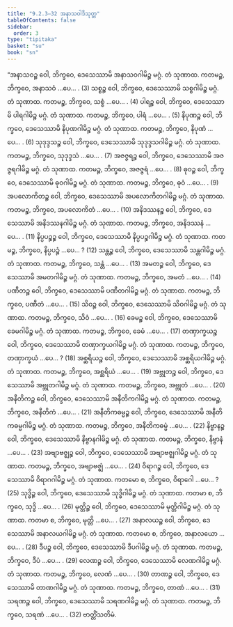 ```yaml
---
title: "9.2.3–32 အနာသဝါဒိသုတ္တ"
tableOfContents: false
sidebar:
  order: 3
type: "tipitaka"
basket: "su"
book: "sn"
---
```



<DynamicBreadcrumb />

<Division number="379–408" book="sn" e="ch" v="18" p="335">

<Paragraph number="1710" book="sn">
“အနာသဝဉ္စ ဝေါ, ဘိက္ခဝေ, ဒေသေဿာမိ အနာသဝဂါမိဉ္စ မဂ္ဂံ. တံ သုဏာထ. ကတမဉ္စ, ဘိက္ခဝေ, အနာသဝံ …ပေ… . (3)
</Paragraph>

<Paragraph number="1711" book="sn">
သစ္စဉ္စ ဝေါ, ဘိက္ခဝေ, ဒေသေဿာမိ သစ္စဂါမိဉ္စ မဂ္ဂံ. တံ သုဏာထ. ကတမဉ္စ, ဘိက္ခဝေ, သစ္စံ …ပေ… . (4)
</Paragraph>

<Paragraph number="1712" book="sn">
ပါရဉ္စ ဝေါ, ဘိက္ခဝေ, ဒေသေဿာမိ ပါရဂါမိဉ္စ မဂ္ဂံ. တံ သုဏာထ. ကတမဉ္စ, ဘိက္ခဝေ, ပါရံ …ပေ… . (5)
</Paragraph>

<Paragraph number="1713" book="sn">
နိပုဏဉ္စ ဝေါ, ဘိက္ခဝေ, ဒေသေဿာမိ နိပုဏဂါမိဉ္စ မဂ္ဂံ. တံ သုဏာထ. ကတမဉ္စ, ဘိက္ခဝေ, နိပုဏံ …ပေ… . (6)
</Paragraph>

<Paragraph number="1714" book="sn">
သုဒုဒ္ဒသဉ္စ ဝေါ, ဘိက္ခဝေ, ဒေသေဿာမိ သုဒုဒ္ဒသဂါမိဉ္စ မဂ္ဂံ. တံ သုဏာထ. ကတမဉ္စ, ဘိက္ခဝေ, သုဒုဒ္ဒသံ …ပေ… . (7)
</Paragraph>

<Paragraph number="1715" book="sn">
အဇဇ္ဇရဉ္စ ဝေါ, ဘိက္ခဝေ, ဒေသေဿာမိ အဇဇ္ဇရဂါမိဉ္စ မဂ္ဂံ. တံ သုဏာထ. ကတမဉ္စ, ဘိက္ခဝေ, အဇဇ္ဇရံ …ပေ… . (8)
</Paragraph>

<Paragraph number="1716" book="sn">
ဓုဝဉ္စ ဝေါ, ဘိက္ခဝေ, ဒေသေဿာမိ ဓုဝဂါမိဉ္စ မဂ္ဂံ. တံ သုဏာထ. ကတမဉ္စ, ဘိက္ခဝေ, ဓုဝံ …ပေ… . (9)
</Paragraph>

<Paragraph number="1717" book="sn">
အပလောကိတဉ္စ ဝေါ, ဘိက္ခဝေ, ဒေသေဿာမိ အပလောကိတဂါမိဉ္စ မဂ္ဂံ. တံ သုဏာထ. ကတမဉ္စ, ဘိက္ခဝေ, အပလောကိတံ …ပေ… . (10)
</Paragraph>

<Paragraph number="1718" book="sn">
အနိဒဿနဉ္စ ဝေါ, ဘိက္ခဝေ, ဒေသေဿာမိ အနိဒဿနဂါမိဉ္စ မဂ္ဂံ. တံ သုဏာထ. ကတမဉ္စ, ဘိက္ခဝေ, အနိဒဿနံ …ပေ… . (11)
</Paragraph>

<Paragraph number="1719" book="sn">
နိပ္ပပဉ္စဉ္စ ဝေါ, ဘိက္ခဝေ, ဒေသေဿာမိ နိပ္ပပဉ္စဂါမိဉ္စ မဂ္ဂံ. တံ သုဏာထ. ကတမဉ္စ, ဘိက္ခဝေ, နိပ္ပပဉ္စံ …ပေ… ? (12)
</Paragraph>

<Paragraph number="1720" book="sn">
သန္တဉ္စ ဝေါ, ဘိက္ခဝေ, ဒေသေဿာမိ သန္တဂါမိဉ္စ မဂ္ဂံ. တံ သုဏာထ. ကတမဉ္စ, ဘိက္ခဝေ, သန္တံ …ပေ… . (13)
</Paragraph>

<Paragraph number="1721" book="sn">
အမတဉ္စ ဝေါ, ဘိက္ခဝေ, ဒေသေဿာမိ အမတဂါမိဉ္စ မဂ္ဂံ. တံ သုဏာထ. ကတမဉ္စ, ဘိက္ခဝေ, အမတံ …ပေ… . (14)
</Paragraph>

<Paragraph number="1722" book="sn">
ပဏီတဉ္စ ဝေါ, ဘိက္ခဝေ, ဒေသေဿာမိ ပဏီတဂါမိဉ္စ မဂ္ဂံ. တံ သုဏာထ. ကတမဉ္စ, ဘိက္ခဝေ, ပဏီတံ …ပေ… . (15)
</Paragraph>

<Paragraph number="1723" book="sn">
သိဝဉ္စ ဝေါ, ဘိက္ခဝေ, ဒေသေဿာမိ သိဝဂါမိဉ္စ မဂ္ဂံ. တံ သုဏာထ. ကတမဉ္စ, ဘိက္ခဝေ, သိဝံ …ပေ… . (16)
</Paragraph>

<Paragraph number="1724" book="sn">
ခေမဉ္စ ဝေါ, ဘိက္ခဝေ, ဒေသေဿာမိ ခေမဂါမိဉ္စ မဂ္ဂံ. တံ သုဏာထ. ကတမဉ္စ, ဘိက္ခဝေ, ခေမံ …ပေ… . (17)
</Paragraph>

<Paragraph number="1725" book="sn">
တဏှာက္ခယဉ္စ ဝေါ, ဘိက္ခဝေ, ဒေသေဿာမိ တဏှာက္ခယဂါမိဉ္စ မဂ္ဂံ. တံ သုဏာထ. ကတမဉ္စ, ဘိက္ခဝေ, တဏှာက္ခယံ …ပေ… ? (18)
</Paragraph>

<Paragraph number="1726" book="sn">
အစ္ဆရိယဉ္စ ဝေါ, ဘိက္ခဝေ, ဒေသေဿာမိ အစ္ဆရိယဂါမိဉ္စ မဂ္ဂံ. တံ သုဏာထ. ကတမဉ္စ, ဘိက္ခဝေ, အစ္ဆရိယံ …ပေ… . (19)
</Paragraph>

<Paragraph number="1727" book="sn">
အဗ္ဘုတဉ္စ ဝေါ, ဘိက္ခဝေ, ဒေသေဿာမိ အဗ္ဘုတဂါမိဉ္စ မဂ္ဂံ. တံ သုဏာထ. ကတမဉ္စ, ဘိက္ခဝေ, အဗ္ဘုတံ …ပေ… . (20)
</Paragraph>

<Paragraph number="1728" book="sn">
အနီတိကဉ္စ ဝေါ, ဘိက္ခဝေ, ဒေသေဿာမိ အနီတိကဂါမိဉ္စ မဂ္ဂံ. တံ သုဏာထ. ကတမဉ္စ, ဘိက္ခဝေ, အနီတိကံ …ပေ… . (21)
</Paragraph>

<Paragraph number="1729" book="sn">
အနီတိကဓမ္မဉ္စ ဝေါ, ဘိက္ခဝေ, ဒေသေဿာမိ အနီတိကဓမ္မဂါမိဉ္စ မဂ္ဂံ. တံ သုဏာထ. ကတမဉ္စ, ဘိက္ခဝေ, အနီတိကဓမ္မံ …ပေ… . (22)
</Paragraph>

<Paragraph number="1730" book="sn">
နိဗ္ဗာနဉ္စ ဝေါ, ဘိက္ခဝေ, ဒေသေဿာမိ နိဗ္ဗာနဂါမိဉ္စ မဂ္ဂံ. တံ သုဏာထ. ကတမဉ္စ, ဘိက္ခဝေ, နိဗ္ဗာနံ …ပေ… . (23)
</Paragraph>

<Paragraph number="1731" book="sn">
အဗျာဗဇ္ဈဉ္စ ဝေါ, ဘိက္ခဝေ, ဒေသေဿာမိ အဗျာဗဇ္ဈဂါမိဉ္စ မဂ္ဂံ. တံ သုဏာထ. ကတမဉ္စ, ဘိက္ခဝေ, အဗျာဗဇ္ဈံ …ပေ… . (24)
</Paragraph>

<Paragraph number="1732" book="sn">
ဝိရာဂဉ္စ ဝေါ, ဘိက္ခဝေ, ဒေသေဿာမိ ဝိရာဂဂါမိဉ္စ မဂ္ဂံ. တံ သုဏာထ. ကတမော စ, ဘိက္ခဝေ, ဝိရာဂေါ …ပေ… ? (25)
</Paragraph>

<Paragraph number="1733" book="sn">
သုဒ္ဓိဉ္စ ဝေါ, ဘိက္ခဝေ, ဒေသေဿာမိ သုဒ္ဓိဂါမိဉ္စ မဂ္ဂံ. တံ သုဏာထ. ကတမာ စ, ဘိက္ခဝေ, သုဒ္ဓိ …ပေ… . (26)
</Paragraph>

<Paragraph number="1734" book="sn">
မုတ္တိဉ္စ ဝေါ, ဘိက္ခဝေ, ဒေသေဿာမိ မုတ္တိဂါမိဉ္စ မဂ္ဂံ. တံ သုဏာထ. ကတမာ စ, ဘိက္ခဝေ, မုတ္တိ …ပေ… . (27)
</Paragraph>

<Paragraph number="1735" book="sn">
အနာလယဉ္စ ဝေါ, ဘိက္ခဝေ, ဒေသေဿာမိ အနာလယဂါမိဉ္စ မဂ္ဂံ. တံ သုဏာထ. ကတမော စ, ဘိက္ခဝေ, အနာလယော …ပေ… . (28)
</Paragraph>

<Paragraph number="1736" book="sn">
ဒီပဉ္စ ဝေါ, ဘိက္ခဝေ, ဒေသေဿာမိ ဒီပဂါမိဉ္စ မဂ္ဂံ. တံ သုဏာထ. ကတမဉ္စ, ဘိက္ခဝေ, ဒီပံ …ပေ… . (29)
</Paragraph>

<Paragraph number="1737" book="sn">
လေဏဉ္စ ဝေါ, ဘိက္ခဝေ, ဒေသေဿာမိ လေဏဂါမိဉ္စ မဂ္ဂံ. တံ သုဏာထ. ကတမဉ္စ, ဘိက္ခဝေ, လေဏံ …ပေ… . (30)
</Paragraph>

<Paragraph number="1738" book="sn">
တာဏဉ္စ ဝေါ, ဘိက္ခဝေ, ဒေသေဿာမိ တာဏဂါမိဉ္စ မဂ္ဂံ. တံ သုဏာထ. ကတမဉ္စ, ဘိက္ခဝေ, တာဏံ …ပေ… . (31)
</Paragraph>

<Paragraph number="1739" book="sn">
သရဏဉ္စ ဝေါ, ဘိက္ခဝေ, ဒေသေဿာမိ သရဏဂါမိဉ္စ မဂ္ဂံ. တံ သုဏာထ. ကတမဉ္စ, ဘိက္ခဝေ, သရဏံ …ပေ… . (32)

</Paragraph>
</Division>

<Paragraph number="1740" type="center" book="sn">
ဗာတ္တိံသတိမံ.
</Paragraph>